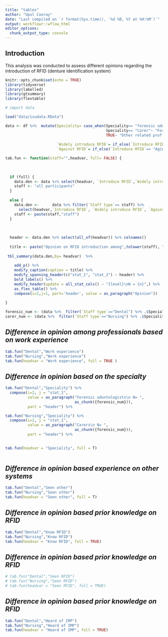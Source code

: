 ```yaml
---
title: "tables"
author: "Upul Cooray"
date: "Last compiled on `r format(Sys.time(), '%d %B, %Y at %H:%M')`"
output: workflowr::wflow_html
editor_options:
  chunk_output_type: console
---
```


## Introduction

This analysis was conducted to assess different opinions regarding the introduction of RFID (denture identification system)

```r
knitr::opts_chunk$set(echo = TRUE)
library(tidyverse)
library(labelled)
library(gtsummary)
library(flextable)

# import data

load("data/isudata.RData")


```

```r

data <- df %>%  mutate(Speciality= case_when(Speciality== "forensic odontologist"~ "Forensic odontologists/ Carer",
                                             Speciality== "Carer"~ "Forensic odontologists/ Carer",
                                             TRUE~ "Other related proffession") %>% as.factor(),
                       
                       `Widely introduce RFID`= if_else(`Introduce RFID`== "Widely introduce","Agree","Not agree") %>% as_factor(),
                       `Against RFID`= if_else(`Introduce RFID`== "Aginst RFID","Against", "Not against") %>% as_factor()) 

```

<!-- ==============================Define table function====================== -->

```r

 

tab.fun <- function(staff="",headvar, full= FALSE) {
  
  
  
  if (full) {
    data.den <- data %>% select(headvar, `Introduce RFID`,`Widely introduce RFID`, `Against RFID` ) 
    staff <- "all participants"
  } 
  
  else {
    data.den <-      data %>% filter(`Staff type`== staff) %>% 
      select(headvar,`Introduce RFID`, `Widely introduce RFID`, `Against RFID` )  
    staff <- paste(staff,"staff")
  } 
  
    
  
  header <- data.den %>% select(all_of(headvar)) %>% colnames()
  
  title <- paste("Opinion on RFID introduction among",tolower(staff), "based on",tolower(header))
  
 tbl_summary(data.den,by= headvar)  %>%  
    
    add_p() %>% 
    modify_caption(caption = title) %>% 
    modify_spanning_header(c("stat_1", "stat_2") ~ header) %>% 
    bold_labels() %>% 
    modify_header(update = all_stat_cols() ~ "{level}\nN = {n}",) %>%
    as_flex_table() %>% 
    compose(i=2,j=1, part='header', value = as_paragraph("Opinion"))
  
}

forensic_num <- (data %>%  filter(`Staff type`=="Dental") %>% .$Speciality %>%  table())[[1]]
carer_num <- (data %>%  filter(`Staff type`=="Nursing") %>% .$Speciality %>%  table())[[1]]

```


## *Difference in opinion among professionals based on work experience*

```r

tab.fun("Dental","Work experience")
tab.fun("Nursing","Work experience")
tab.fun(headvar = "Work experience", full = TRUE )

```

## *Difference in opinion based on the specialty*

```r
tab.fun("Dental","Speciality") %>%  
  compose(i=2, j = "stat_1",
          value = as_paragraph("Forensic odontologists\n N= ",
                               as_chunk({forensic_num})),
          part = "header") %>% 

tab.fun("Nursing","Speciality") %>%  
  compose(i=2, j = "stat_1",
          value = as_paragraph("Carers\n N= ",
                               as_chunk({forensic_num})),
          part = "header") %>% 
  

tab.fun(headvar = "Speciality", full = T)
  
```

## *Difference in opinion based experience on other systems*

```r

tab.fun("Dental","Seen other") 
tab.fun("Nursing","Seen other") 
tab.fun(headvar = "Seen other", full = T) 


```

## *Difference in opinion based prior knowledge on RFID*

```r

tab.fun("Dental","Know RFID") 
tab.fun("Nursing","Know RFID")
tab.fun(headvar = "Know RFID", full = TRUE)

```

## *Difference in opinion based prior knowledge on RFID*

```r

# tab.fun("Dental","Seen RFID") 
# tab.fun("Nursing","Seen RFID")
# tab.fun(headvar = "Seen RFID", full = TRUE)

```


## *Difference in opinion based prior knowledge on RFID*

```r

tab.fun("Dental","Heard of IMP")
tab.fun("Nursing","Heard of IMP")
tab.fun(headvar = "Heard of IMP", full = TRUE)

```



